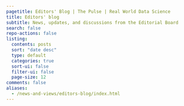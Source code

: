 ```yaml
---
pagetitle: Editors' Blog | The Pulse | Real World Data Science
title: Editors' blog
subtitle: News, updates, and discussions from the Editorial Board
search: false
repo-actions: false
listing:
  contents: posts
  sort: "date desc"
  type: default
  categories: true
  sort-ui: false
  filter-ui: false
  page-size: 12
comments: false
aliases: 
  - /news-and-views/editors-blog/index.html
---
```


